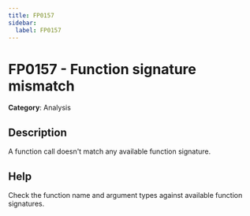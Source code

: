 ```yaml
---
title: FP0157
sidebar:
  label: FP0157
---
```


# FP0157 - Function signature mismatch

**Category**: Analysis

## Description

A function call doesn't match any available function signature.

## Help

Check the function name and argument types against available function signatures.
